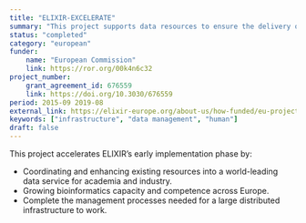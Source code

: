 ```yaml
---
title: "ELIXIR-EXCELERATE"
summary: "This project supports data resources to ensure the delivery of world-leading life-science services. It also supports a pan-European training programme to increase bioinformatics capacity and competency."
status: "completed"
category: "european"
funder:
    name: "European Commission"
    link: https://ror.org/00k4n6c32
project_number:
    grant_agreement_id: 676559
    link: https://doi.org/10.3030/676559
period: 2015-09 2019-08
external_link: https://elixir-europe.org/about-us/how-funded/eu-projects/excelerate
keywords: ["infrastructure", "data management", "human"]
draft: false
---
```


This project accelerates ELIXIR’s early implementation phase by:

* Coordinating and enhancing existing resources into a world-leading data service for academia and industry.
* Growing bioinformatics capacity and competence across Europe.
* Complete the management processes needed for a large distributed infrastructure to work.
